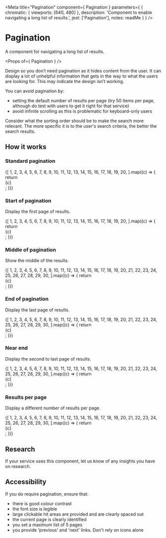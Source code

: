 
<Meta
  title="Pagination"
  component={ Pagination }
  parameters={ {
    chromatic: { viewports: [640, 480] },
    description: 'Component to enable navigating a long list of results.',
    jest: ['Pagination'],
    notes: readMe
  } }
/>

# Pagination

A component for navigating a long list of results.

<Preview withToolbar>
  <Story name="Pagination">
    <Pagination
      results="249"
      resultsPerPage="25"
      page="3"
    />
  </Story>
</Preview>

<Props of={ Pagination } />

Design so you don’t need pagination as it hides content from the user. It can display a lot of unhelpful information
that gets in the way to what the users are looking for. This may indicate the design isn’t working.

You can avoid pagination by:

- setting the default number of results per page (try 50 items per page, although do test with users to get it right for that service)
- avoid infinite scrolling as this is problematic for keyboard-only users

Consider what the sorting order should be to make the search more relevant. The more specific it is to the user's search criteria,
the better the search results.

## How it works

### Standard pagination

<Preview>
  <Story name="Standard">
    <Pagination
      results="20"
      resultsPerPage="5"
      page="3"
    >
      {[
        1, 2, 3, 4, 5, 6, 7, 8, 9, 10, 11, 12, 13, 14, 15, 16, 17, 18, 19, 20,
      ].map((c) => {
        return <div id={`${c.toString()}`}>{c}</div>;
      })}
    </Pagination>
  </Story>
</Preview>

### Start of pagination

Display the first page of results.

<Preview>
  <Story name="Start">
    <Pagination
      results="20"
      resultsPerPage="5"
      page="1"
    >
      {[
        1, 2, 3, 4, 5, 6, 7, 8, 9, 10, 11, 12, 13, 14, 15, 16, 17, 18, 19, 20,
      ].map((c) => {
        return <div id={`${c.toString()}`}>{c}</div>;
      })}
    </Pagination>
  </Story>
</Preview>


### Middle of pagination

Show the middle of the results.

<Preview>
  <Story name="Middle">
    <Pagination
      results="30"
      resultsPerPage="5"
      page="3"
    >
      {[
        1, 2, 3, 4, 5, 6, 7, 8, 9, 10, 11, 12, 13, 14, 15, 16, 17, 18, 19, 20,
        21, 22, 23, 24, 25, 26, 27, 28, 29, 30,
      ].map((c) => {
        return <div id={`${c.toString()}`}>{c}</div>;
      })}
    </Pagination>
  </Story>
</Preview>


### End of pagination

Display the last page of results.

<Preview>
  <Story name="End">
    <Pagination
      results="30"
      resultsPerPage="5"
      page="6"
    />
      {[
        1, 2, 3, 4, 5, 6, 7, 8, 9, 10, 11, 12, 13, 14, 15, 16, 17, 18, 19, 20,
        21, 22, 23, 24, 25, 26, 27, 28, 29, 30,
      ].map((c) => {
        return <div id={`${c.toString()}`}>{c}</div>;
      })}
    </Pagination>
  </Story>
</Preview>


### Near end

Display the second to last page of results.

<Preview>
  <Story name="NrEnd">
    <Pagination
      results="30"
      resultsPerPage="5"
      page="5"
    />
      {[
        1, 2, 3, 4, 5, 6, 7, 8, 9, 10, 11, 12, 13, 14, 15, 16, 17, 18, 19, 20,
        21, 22, 23, 24, 25, 26, 27, 28, 29, 30,
      ].map((c) => {
        return <div id={`${c.toString()}`}>{c}</div>;
      })}
    </Pagination>
  </Story>
</Preview>


### Results per page

Display a different number of results per page.

<Preview>
  <Story name="ResultsPerPage">
    <Pagination
      results="30"
      resultsPerPage="7"
      page="5"
    />
      {[
        1, 2, 3, 4, 5, 6, 7, 8, 9, 10, 11, 12, 13, 14, 15, 16, 17, 18, 19, 20,
        21, 22, 23, 24, 25, 26, 27, 28, 29, 30,
      ].map((c) => {
        return <div id={`${c.toString()}`}>{c}</div>;
      })}
    </Pagination>
  </Story>
</Preview>


## Research

If your service uses this component, let us know of any insights you have on research.


## Accessibility

If you do require pagination, ensure that:

- there is good colour contrast
- the font size is legible
- large clickable hit areas are provided and are clearly spaced out
- the current page is clearly identified
- you set a maximum list of 5 pages
- you provide 'previous' and 'next' links. Don't rely on icons alone
